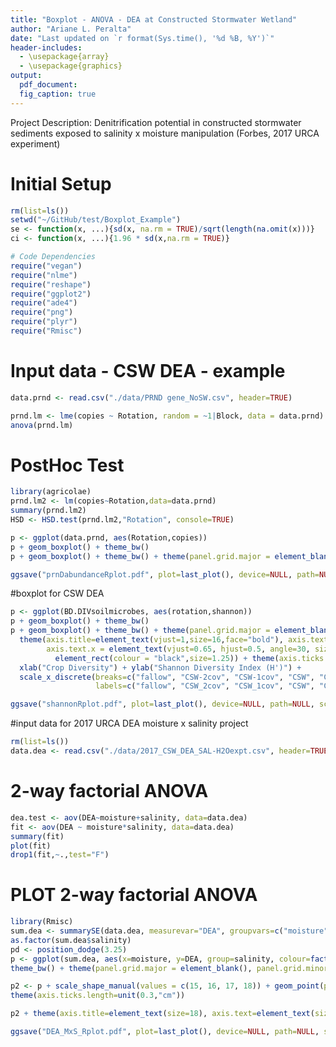 ```yaml
---
title: "Boxplot - ANOVA - DEA at Constructed Stormwater Wetland"
author: "Ariane L. Peralta"
date: "Last updated on `r format(Sys.time(), '%d %B, %Y')`"
header-includes:
  - \usepackage{array}
  - \usepackage{graphics}
output: 
  pdf_document:
  fig_caption: true
---
```


Project Description: Denitrification potential in constructed stormwater sediments exposed to salinity x moisture manipulation (Forbes, 2017 URCA experiment)

# Initial Setup
```r
rm(list=ls())
setwd("~/GitHub/test/Boxplot_Example")
se <- function(x, ...){sd(x, na.rm = TRUE)/sqrt(length(na.omit(x)))}
ci <- function(x, ...){1.96 * sd(x,na.rm = TRUE)}

# Code Dependencies
require("vegan")
require("nlme")
require("reshape")
require("ggplot2")
require("ade4")
require("png")
require("plyr")
require("Rmisc")
```

# Input data - CSW DEA - example
```r
data.prnd <- read.csv("./data/PRND gene_NoSW.csv", header=TRUE)

prnd.lm <- lme(copies ~ Rotation, random = ~1|Block, data = data.prnd)
anova(prnd.lm)
```

# PostHoc Test
```r
library(agricolae)
prnd.lm2 <- lm(copies~Rotation,data=data.prnd)
summary(prnd.lm2)
HSD <- HSD.test(prnd.lm2,"Rotation", console=TRUE)

p <- ggplot(data.prnd, aes(Rotation,copies))
p + geom_boxplot() + theme_bw()
p + geom_boxplot() + theme_bw() + theme(panel.grid.major = element_blank(), panel.grid.minor = element_blank(), axis.line = element_line(colour = "black")) +theme(axis.title=element_text(vjust=1,size=16,face="bold"), axis.text=element_text(size=14), axis.text.x = element_text(vjust=0.65, hjust=0.5, angle=30, size=14), panel.border = element_rect(colour = "black",size=1.25)) + theme(axis.ticks.length=unit(0.3,"cm")) + xlab("Crop Diversity") + ylab("Log copy number of prnD gene/g soil") +scale_x_discrete(breaks=c("fallow", "CSW-2cov", "CSW-1cov", "CSW", "CS", "C-1cov", "C"), labels=c("fallow", "CSW_2cov", "CSW_1cov", "CSW", "CS","C_1cov", "mC"))

ggsave("prnDabundanceRplot.pdf", plot=last_plot(), device=NULL, path=NULL, scale=1, width=NA, height=NA, dpi=300, limitsize=TRUE)

```

#boxplot for CSW DEA
```r
p <- ggplot(BD.DIVsoilmicrobes, aes(rotation,shannon))
p + geom_boxplot() + theme_bw()
p + geom_boxplot() + theme_bw() + theme(panel.grid.major = element_blank(), panel.grid.minor =     element_blank(), axis.line = element_line(colour = "black")) +   
  theme(axis.title=element_text(vjust=1,size=16,face="bold"), axis.text=element_text(size=14), 
        axis.text.x = element_text(vjust=0.65, hjust=0.5, angle=30, size=14), panel.border =   
          element_rect(colour = "black",size=1.25)) + theme(axis.ticks.length=unit(0.3,"cm")) + 
  xlab("Crop Diversity") + ylab("Shannon Diversity Index (H')") +
  scale_x_discrete(breaks=c("fallow", "CSW-2cov", "CSW-1cov", "CSW", "CS", "C-1cov", "C"),   
                   labels=c("fallow", "CSW_2cov", "CSW_1cov", "CSW", "CS","C_1cov", "mC"))

ggsave("shannonRplot.pdf", plot=last_plot(), device=NULL, path=NULL, scale=1, width=NA, height=NA, dpi=300, limitsize=TRUE)
```


#input data for 2017 URCA DEA moisture x salinity project
```r
rm(list=ls())
data.dea <- read.csv("./data/2017_CSW_DEA_SAL-H2Oexpt.csv", header=TRUE)

```

# 2-way factorial ANOVA
```r
dea.test <- aov(DEA~moisture+salinity, data=data.dea)
fit <- aov(DEA ~ moisture*salinity, data=data.dea)
summary(fit)
plot(fit)
drop1(fit,~.,test="F")
```

# PLOT 2-way factorial ANOVA
```r
library(Rmisc)
sum.dea <- summarySE(data.dea, measurevar="DEA", groupvars=c("moisture", "salinity"))
as.factor(sum.dea$salinity)
pd <- position_dodge(3.25)
p <- ggplot(sum.dea, aes(x=moisture, y=DEA, group=salinity, colour=factor(salinity), shape=factor(salinity))) + 
theme_bw() + theme(panel.grid.major = element_blank(), panel.grid.minor = element_blank(), axis.line = element_line(colour = "black")) 

p2 <- p + scale_shape_manual(values = c(15, 16, 17, 18)) + geom_point(position=pd, size=5)  + scale_colour_manual(values = c("#666666", "#66CCFF", "#0000FF", "#000099")) + xlab("Moisture (%)") + geom_errorbar(aes(ymin=DEA-se, ymax=DEA+se), colour="black", width=7, position=pd) + ylab("Denitrification Rate\n(ng N2O * g^-1 sediment * hr^-1)") + scale_x_continuous(breaks=seq(0, 70, 10)) + theme(legend.justification=c(0,-1), legend.position=c(0.075,0)) + 
theme(axis.ticks.length=unit(0.3,"cm")) 

p2 + theme(axis.title=element_text(size=18), axis.text=element_text(size=16), axis.text.x = element_text(size=16), panel.border = element_rect(colour = "black",size=1.25)) 

ggsave("DEA_MxS_Rplot.pdf", plot=last_plot(), device=NULL, path=NULL, scale=1, width=NA, height=NA, dpi=300, limitsize=TRUE)

```